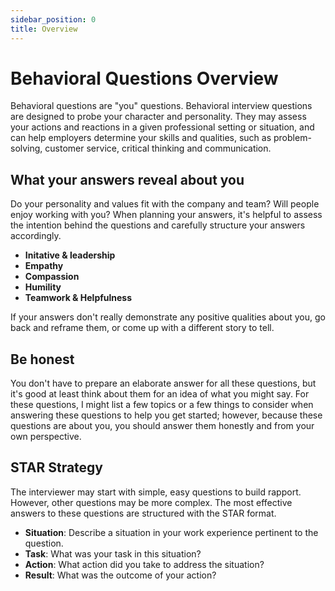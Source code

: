 ```yaml
---
sidebar_position: 0
title: Overview
---
```


# Behavioral Questions Overview
Behavioral questions are "you" questions. Behavioral interview questions are designed to probe your character and personality. They may assess your actions and reactions in a given professional setting or situation, and can help employers determine your skills and qualities, such as problem-solving, customer service, critical thinking and communication.


## What your answers reveal about you
Do your personality and values fit with the company and team? Will people enjoy working with you? When planning your answers, it's helpful to assess the intention behind the questions and carefully structure your answers accordingly. 

- **Initative & leadership**
- **Empathy**
- **Compassion**
- **Humility**
- **Teamwork & Helpfulness**

If your answers don't really demonstrate any positive qualities about you, go back and reframe them, or come up with a different story to tell. 


## Be honest
You don't have to prepare an elaborate answer for all these questions, but it's good at least think about them for an idea of what you might say. For these questions, I might list a few topics or a few things to consider when answering these questions to help you get started; however, because these questions are about you, you should answer them honestly and from your own perspective.


## STAR Strategy
The interviewer may start with simple, easy questions to build rapport. However, other questions may be more complex. The most effective answers to these questions are structured with the STAR format.

- **Situation**: Describe a situation in your work experience pertinent to the question.
- **Task**: What was your task in this situation?
- **Action**: What action did you take to address the situation?
- **Result**: What was the outcome of your action?

